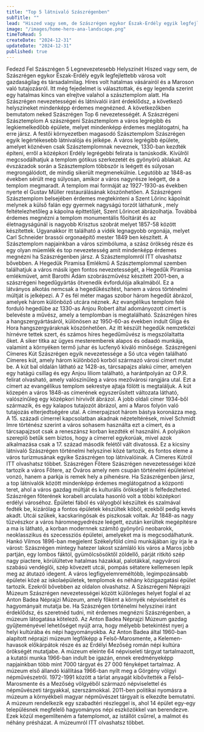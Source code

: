 ```yaml
---
title: "Top 5 látnivaló Szászrégenben"
subTitle: ""
lead: "Hiszed vagy sem, de Szászrégen egykor Észak-Erdély egyik legfejlettebb városa volt gazdaságilag és társadalmilag."
image: "/images/home-hero-ana-landscape.png"
timeToRead: 5
createDate: "2024-12-31"
updateDate: "2024-12-31"
published: true
---
```


<ContentTitle>
    Fedezd Fel Szászrégen 5 Legnevezetesebb Helyszínét 
</ContentTitle>
<ContentTextBlock>
    Hiszed vagy sem, de Szászrégen egykor Észak-Erdély egyik legfejlettebb városa volt gazdaságilag és társadalmilag. Híres volt hatalmas vásárairól és a Maroson való tutajozásról. Itt még fejedelmet is választottak, és egy legenda szerint egy hatalmas kincs van elrejtve valahol a szásztemplom alatt. Ha Szászrégen nevezetességei és látnivalói iránt érdeklődsz, a következő helyszíneket mindenképp érdemes megnézned. A következőkben bemutatom neked Szászrégen Top 6 nevezetességét.
</ContentTextBlock>
<ContentTitle size="xl" count={1}>
    A Szászrégeni Szásztemplom
</ContentTitle>
<ContentTextBlock>
A szászrégeni Szásztemplom a város legrégibb és legkiemelkedőbb épülete, melyet mindenképp érdemes meglátogatni, ha erre jársz.
</ContentTextBlock>
<ContentTextBlock>
A festői környezetben magasodó Szásztemplom Szászrégen egyik legértékesebb látnivalója és jelképe. A város legrégibb épülete, amelyet köznéven csak Szásztemplomnak neveznek, 1330-ban kezdték építeni, erről a középkori Erdély legrégebbi felirata is tanúskodik.
</ContentTextBlock>
<ContentTextBlock>
Kívülről megcsodálhatjuk a templom gótikus szerkezetét és gyönyörű ablakait. Az évszázadok során a Szásztemplom többször is leégett és súlyosan megrongálódott, de mindig sikerült megmenekülnie. Legutóbb az 1848-as években sérült meg súlyosan, amikor a város nagyrésze leégett, de a templom megmaradt.  A templom mai formáját az 1927-1930-as években nyerte el Gustav Müller restaurálásának köszönhetően.
</ContentTextBlock>
<ContentTextBlock>
A Szászrégeni Szásztemplom belsejében érdemes megtekinteni a Szent Lőrinc kápolnát melynek a külső falán egy gyermek nagyságú torzót láthatunk , mely feltételezhetőleg a kápolna építtetőjét, Szent Lőrincet ábrázolhatja. Továbbá érdemes megnézni a  templom monumentális főoltárát és az életnagyságúnál is nagyobb Krisztus szobrát melyet  1857-58 között készítettek.  Ugyanakkor itt található a vidék legnagyobb orgonája, melyet Carl Schneider brassói orgonaépítő mester 1849 ben készített.  A Szásztemplom napjainkban a város szimbóluma, a szász örökség része és egy olyan müemlék és top nevezetesség amit mindenképp érdemes megnézni ha Szászrégenben jársz.  A Szásztemplomról ITT olvashatsz bővebben.
</ContentTextBlock>
<ContentTitle size="xl" count={2}>
    A Hegedük Piramisa Emlékmű
</ContentTitle>
<ContentTextBlock>
A Szásztemplommal szemben találhatjuk a város másik igen fontos nevezetességét, a Hegedűk Piramisa emlékmüvet, amit Barothi Ádám szobrászművész készített 2001-ben, a szászrégeni hegedűgyártás ötvenedik évfordulója alkalmából. Ez a látványos alkotás nemcsak a hegedűkészítést, hanem a város történelmi múltját is jelképezi.
</ContentTextBlock>
<ContentTextBlock>
A 7 és fél méter magas szobor három hegedűt ábrázol, amelyek három különböző utcára néznek. Az evangélikus templom felé forduló hegedűbe az 1330-as Anjou Robert által adományozott címert is belevéste a művész, amely a templomban is megtalálható.
</ContentTextBlock>
<ContentTextBlock>
Szászrégen híres a hangszergyártásáról, különösen az 1950-60-as években indult Gliga és Hora hangszergyáraknak köszönhetően. Az itt készült hegedűk nemzetközi hírnévre tettek szert, és számos híres hegedűművész is megszólaltatta őket. A siker titka az ügyes mesteremberek alapos és odaadó munkája, valamint a környéken termő juhar és lucfenyő kiváló minősége.
</ContentTextBlock>
<ContentTitle size="xl" count={4}>
    Szászrégeni Címeres Kút 
</ContentTitle>
<ContentTextBlock>
Szászrégen egyik nevezetessége a Só utca végén található Címeres kút, amely három különböző korból származó városi címert mutat be. A kút bal oldalán látható az 1428-as, tárcsapajzs alakú címer, amelyen egy hatágú csillag és egy Anjou liliom található, a harántpolyán az O.P.R. felirat olvasható, amely valószínűleg a város mezővárosi rangjára utal. Ezt a címert az evangélikus templom sekrestye ajtaja fölött is megtaláljuk.
</ContentTextBlock>
<ContentTextBlock>
A kút közepén a város 1848-as címerének egyszerűsített változata látható, valószínűleg egy középkori hírvivőt ábrázol. A jobb oldali címer 1934-ből származik, és egy kalapos tutajozót ábrázol, ami a Maros folyón való tutajozás elterjedtségére utal. A címerpajzsot három bástya koronázza meg.
</ContentTextBlock>
<ContentTextBlock>
A 15. századi címerrel kapcsolatban akadnak nézeteltérések, mivel Schmidt Imre történész szerint a város sohasem használta ezt a címert, és a tárcsapajzsot csak a reneszánsz korban kezdték el használni. A polyákon szereplő betűk sem biztos, hogy a címerrel egykorúak, mivel azok alkalmazása csak a 17. század második felétől vált divatossá.
</ContentTextBlock>
<ContentTextBlock>
Ez a kicsiny látnivaló Szászrégen történelmi helyszínei közé tartozik, és fontos eleme a város turizmusának egyike Szászrégen top látnivalóinak. A Címeres Kútról ITT olvashatsz többet.
</ContentTextBlock>
<ContentTitle size="xl" count={4}>
    Szászrégen Főtere 
</ContentTitle>
<ContentTextBlock>
Szászrégen nevezetességei közé tartozik a város Főtere, az Óváros amely nem csupán történelmi épületeivel vonzó, hanem a parkja is remek hely a pihenésre. Ha Szászrégenben jársz, a top látnivalók között mindenképp érdemes meglátogatnod a központi teret, ahol a város gazdag múltját és kulturális örökségét is felfedezheted.
</ContentTextBlock>
<ContentTextBlock>
Szászrégen főterének korabeli arculata hasonló volt a többi középkori erdélyi városéhoz. Épületei fából és vályogból készültek és szalmával fedték be, kizárólag a fontos épületek készültek köböl, ezekből pedig kevés akadt. Utcái szűkek, kacskaringósak és piszkosak voltak. Az 1848-as nagy tűzvészkor a város háromnegyedrésze leégett, ezután kerültek megépítésre a ma is látható, a korban modernnek számító gyönyörű neobarokk, neoklasszikus és szecessziós épületei, amelyeket ma is megcsodálhatunk.
</ContentTextBlock>
<ContentTextBlock>
Hankó Vilmos 1896-ban megjelent Székelyföld című munkájában így írja le a várost: Szászrégen mintegy hatezer lakost számláló kis város a Maros jobb partján, egy lombos fáktól, gyümölcsösöktől zöldellő, párját ritkító szép nagy piactere, körülültetve hatalmas házakkal, palotákkal, nagyvárosi szabású vendéglői, szép kövezett utcái, pompás sétatere kellemesen lepik meg az átutazó idegent.
</ContentTextBlock>
<ContentTextBlock>
A város legfigyelemreméltóbb, legimpozánsabb épületei közé az iskolaépületek, templomok és néhány közigazgatási épület tartozik. Ezekről bővebben az oldalon olvashatsz.
</ContentTextBlock>
<ContentTitle size="xl" count={5}>
    A Szászrégeni Néprajzi Múzeum 
</ContentTitle>
<ContentTextBlock>
Szászrégen nevezetességei között különleges helyet foglal el az Anton Badea Néprajzi Múzeum, amely főként a környék népviseleteit és hagyományait mutatja be. Ha Szászrégen történelmi helyszínei iránt érdeklődsz, és szeretnéd tudni, mit érdemes megnézni Szászrégenben, a múzeum látogatása kötelező. Az Anton Badea Néprajzi Múzeum gazdag gyűjteményével lehetőséget nyújt arra, hogy mélyebb betekintést nyerj a helyi kultúrába és népi hagyományokba.
</ContentTextBlock>
<ContentTextBlock>
Az Anton Badea által 1960-ban alapított néprajzi múzeum legfőképp a Felső-Marosmente, a Kelemen-havasok előkárpátok része és az Erdélyi Mezőség román népi kultúra örökségét mutatjabe. A múzeum eleinte 64 népviseleti tárgyat tartalmazott, a kutatói munka 1966-ban indult be igazán, ennek eredményeképp napjainkban több mint 7000 tárgyat és 27 000 fényképet tartalmaz. A múzeum első állandó kiállítása 1966-ban nyílt meg a Görgény völgyi népművészetről. 1972-1991 között a tárlat anyagát kibővítették a Felső-Marosmente és a Mezőség völgyéből származó népviselettel és népművészeti tárgyakkal, szerszámokkal. 2011-ben politikai nyomásra a múzeum a környékbeli magyar népművészet tárgyait is elkezdte bemutatni.  A múzeum rendelkezik egy szabadtéri részleggel is, ahol 14 épület egy-egy településnek megfelelő hagyományos népi eszközökkel van berendezve.  Ezek közül megemlíteném a fatemplomot, az istállót csűrrel, a malmot és néhány présházat.  A múzeumról ITT olvashatsz többet.
</ContentTextBlock>
<div className="p-0 w-fit border border-solid border-[#dddddd] rounded-lg bg-white">
    <div className="grid grid-cols-1 w-fit p-0">
        <InfoIconOpenHours
            title="Nyitvatartás"
            openHours="A múzeum hétköznap 8-tól 18-ig fogadja vendégeit."
        />
        <InfoIconAddress
            className="border-t border-solid border-[#dddddd]"
            title="Cím"
            address="Strada Vînătorilor 51, Reghin 545300"
            mapLink="https://www.google.com/maps/place//data=!4m2!3m1!1s0x474a37cbba706f63:0x4c167abb2de1ddb5?sa=X&ved=1t:8290&ictx=111"
        />
        <InfoIconPhone
            className="border-t border-solid border-[#dddddd]"
            title="Telefonszám"
            phoneNumber="0265 512 571"
        />
    </div>
</div>